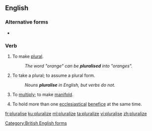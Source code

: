 ==English==

===Alternative forms===
* {{l|en|pluralize}}

===Verb===
{{en-verb|pluralis}}

# {{lb|en|transitive}} To make [[plural]].
#: ''The word "orange" can be '''pluralised''' into "oranges".''
# {{lb|en|intransitive}} To take a plural; to assume a plural form.
#: ''Nouns '''pluralise''' in English, but verbs do not.''
# {{lb|en|transitive}} To [[multiply]]; to make [[manifold]].
# {{lb|en|intransitive|UK}} To hold more than one [[ecclesiastical]] [[benefice]] at the same time.

[[Category:British English forms]]

[[fr:pluralise]]
[[ku:pluralize]]
[[ml:pluralize]]
[[ta:pluralize]]
[[vi:pluralise]]
[[zh:pluralize]]